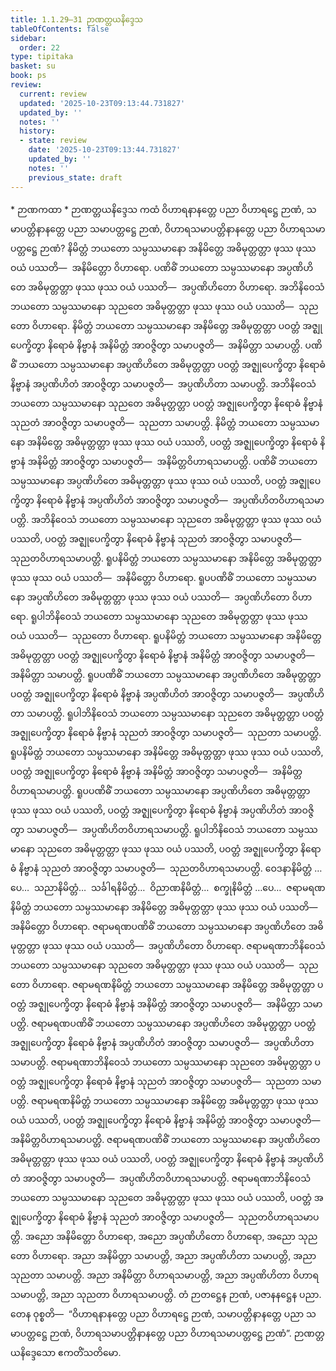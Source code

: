 ```yaml
---
title: 1.1.29–31 ဉာဏတ္တယနိဒ္ဒေသ
tableOfContents: false
sidebar:
  order: 22
type: tipitaka
basket: su
book: ps
review:
  current: review
  updated: '2025-10-23T09:13:44.731827'
  updated_by: ''
  notes: ''
  history:
  - state: review
    date: '2025-10-23T09:13:44.731827'
    updated_by: ''
    notes: ''
    previous_state: draft
---
```



<ReviewStatus review={frontmatter.review} showDetails={true} />

<HypothesisAnnotation frontmatter={frontmatter} />

<DynamicBreadcrumb />

<Paragraph type="center" book="ps">
* ဉာဏကထာ
</Paragraph>

<Paragraph type="center" book="ps">
* ဉာဏတ္တယနိဒ္ဒေသ
</Paragraph>

<Division number="78" book="ps" e="ch" v="26" p="89">

<Paragraph number="541" book="ps">
ကထံ ဝိဟာရနာနတ္တေ ပညာ ဝိဟာရဋ္ဌေ ဉာဏံ, သမာပတ္တိနာနတ္တေ ပညာ သမာပတ္တဋ္ဌေ ဉာဏံ, ဝိဟာရသမာပတ္တိနာနတ္တေ ပညာ ဝိဟာရသမာပတ္တဋ္ဌေ ဉာဏံ? နိမိတ္တံ ဘယတော သမ္ပဿမာနော အနိမိတ္တေ အဓိမုတ္တတ္တာ ဖုဿ ဖုဿ ဝယံ ပဿတိ—  အနိမိတ္တော ဝိဟာရော. ပဏိဓိံ ဘယတော သမ္ပဿမာနော အပ္ပဏိဟိတေ အဓိမုတ္တတ္တာ ဖုဿ ဖုဿ ဝယံ ပဿတိ—  အပ္ပဏိဟိတော ဝိဟာရော. အဘိနိဝေသံ ဘယတော သမ္ပဿမာနော သုညတေ အဓိမုတ္တတ္တာ ဖုဿ ဖုဿ ဝယံ ပဿတိ—  သုညတော ဝိဟာရော.
</Paragraph>

<Paragraph number="542" book="ps">
နိမိတ္တံ ဘယတော သမ္ပဿမာနော အနိမိတ္တေ အဓိမုတ္တတ္တာ ပဝတ္တံ အဇ္ဈုပေက္ခိတွာ နိရောဓံ နိဗ္ဗာနံ အနိမိတ္တံ အာဝဇ္ဇိတွာ သမာပဇ္ဇတိ—  အနိမိတ္တာ သမာပတ္တိ. ပဏိဓိံ ဘယတော သမ္ပဿမာနော အပ္ပဏိဟိတေ အဓိမုတ္တတ္တာ ပဝတ္တံ အဇ္ဈုပေက္ခိတွာ နိရောဓံ နိဗ္ဗာနံ အပ္ပဏိဟိတံ အာဝဇ္ဇိတွာ သမာပဇ္ဇတိ—  အပ္ပဏိဟိတာ သမာပတ္တိ. အဘိနိဝေသံ ဘယတော သမ္ပဿမာနော သုညတေ အဓိမုတ္တတ္တာ ပဝတ္တံ အဇ္ဈုပေက္ခိတွာ နိရောဓံ နိဗ္ဗာနံ သုညတံ အာဝဇ္ဇိတွာ သမာပဇ္ဇတိ—  သုညတာ သမာပတ္တိ.
</Paragraph>

<Paragraph number="543" book="ps">
နိမိတ္တံ ဘယတော သမ္ပဿမာနော အနိမိတ္တေ အဓိမုတ္တတ္တာ ဖုဿ ဖုဿ ဝယံ ပဿတိ, ပဝတ္တံ အဇ္ဈုပေက္ခိတွာ နိရောဓံ နိဗ္ဗာနံ အနိမိတ္တံ အာဝဇ္ဇိတွာ သမာပဇ္ဇတိ—  အနိမိတ္တဝိဟာရသမာပတ္တိ. ပဏိဓိံ ဘယတော သမ္ပဿမာနော အပ္ပဏိဟိတေ အဓိမုတ္တတ္တာ ဖုဿ ဖုဿ ဝယံ ပဿတိ, ပဝတ္တံ အဇ္ဈုပေက္ခိတွာ နိရောဓံ နိဗ္ဗာနံ အပ္ပဏိဟိတံ အာဝဇ္ဇိတွာ သမာပဇ္ဇတိ—  အပ္ပဏိဟိတဝိဟာရသမာပတ္တိ. အဘိနိဝေသံ ဘယတော သမ္ပဿမာနော သုညတေ အဓိမုတ္တတ္တာ ဖုဿ ဖုဿ ဝယံ ပဿတိ, ပဝတ္တံ အဇ္ဈုပေက္ခိတွာ နိရောဓံ နိဗ္ဗာနံ သုညတံ အာဝဇ္ဇိတွာ သမာပဇ္ဇတိ—  သုညတဝိဟာရသမာပတ္တိ.
</Paragraph>

</Division>
<Division number="79" book="ps" e="ch" v="26" p="89">

<Paragraph number="544" book="ps">
ရူပနိမိတ္တံ ဘယတော သမ္ပဿမာနော အနိမိတ္တေ အဓိမုတ္တတ္တာ ဖုဿ ဖုဿ ဝယံ ပဿတိ—  အနိမိတ္တော ဝိဟာရော. ရူပပဏိဓိံ ဘယတော သမ္ပဿမာနော အပ္ပဏိဟိတေ အဓိမုတ္တတ္တာ ဖုဿ ဖုဿ ဝယံ ပဿတိ—  အပ္ပဏိဟိတော ဝိဟာရော. ရူပါဘိနိဝေသံ ဘယတော သမ္ပဿမာနော သုညတေ အဓိမုတ္တတ္တာ ဖုဿ ဖုဿ ဝယံ ပဿတိ—  သုညတော ဝိဟာရော.
</Paragraph>

<Paragraph number="545" book="ps">
ရူပနိမိတ္တံ ဘယတော သမ္ပဿမာနော အနိမိတ္တေ အဓိမုတ္တတ္တာ ပဝတ္တံ အဇ္ဈုပေက္ခိတွာ နိရောဓံ နိဗ္ဗာနံ အနိမိတ္တံ အာဝဇ္ဇိတွာ သမာပဇ္ဇတိ—  အနိမိတ္တာ သမာပတ္တိ. ရူပပဏိဓိံ ဘယတော သမ္ပဿမာနော အပ္ပဏိဟိတေ အဓိမုတ္တတ္တာ ပဝတ္တံ အဇ္ဈုပေက္ခိတွာ နိရောဓံ နိဗ္ဗာနံ အပ္ပဏိဟိတံ အာဝဇ္ဇိတွာ သမာပဇ္ဇတိ—  အပ္ပဏိဟိတာ သမာပတ္တိ. ရူပါဘိနိဝေသံ ဘယတော သမ္ပဿမာနော သုညတေ အဓိမုတ္တတ္တာ ပဝတ္တံ အဇ္ဈုပေက္ခိတွာ နိရောဓံ နိဗ္ဗာနံ သုညတံ အာဝဇ္ဇိတွာ သမာပဇ္ဇတိ—  သုညတာ သမာပတ္တိ.
</Paragraph>

<Paragraph number="546" book="ps">
ရူပနိမိတ္တံ ဘယတော သမ္ပဿမာနော အနိမိတ္တေ အဓိမုတ္တတ္တာ ဖုဿ ဖုဿ ဝယံ ပဿတိ, ပဝတ္တံ အဇ္ဈုပေက္ခိတွာ နိရောဓံ နိဗ္ဗာနံ အနိမိတ္တံ အာဝဇ္ဇိတွာ သမာပဇ္ဇတိ—  အနိမိတ္တဝိဟာရသမာပတ္တိ. ရူပပဏိဓိံ ဘယတော သမ္ပဿမာနော အပ္ပဏိဟိတေ အဓိမုတ္တတ္တာ ဖုဿ ဖုဿ ဝယံ ပဿတိ, ပဝတ္တံ အဇ္ဈုပေက္ခိတွာ နိရောဓံ နိဗ္ဗာနံ အပ္ပဏိဟိတံ အာဝဇ္ဇိတွာ သမာပဇ္ဇတိ—  အပ္ပဏိဟိတဝိဟာရသမာပတ္တိ. ရူပါဘိနိဝေသံ ဘယတော သမ္ပဿမာနော သုညတေ အဓိမုတ္တတ္တာ ဖုဿ ဖုဿ ဝယံ ပဿတိ, ပဝတ္တံ အဇ္ဈုပေက္ခိတွာ နိရောဓံ နိဗ္ဗာနံ သုညတံ အာဝဇ္ဇိတွာ သမာပဇ္ဇတိ—  သုညတဝိဟာရသမာပတ္တိ.
</Paragraph>

<Paragraph number="547" book="ps">
ဝေဒနာနိမိတ္တံ …ပေ…  သညာနိမိတ္တံ…  သင်္ခါရနိမိတ္တံ…  ဝိညာဏနိမိတ္တံ…  စက္ခုနိမိတ္တံ …ပေ…  ဇရာမရဏနိမိတ္တံ ဘယတော သမ္ပဿမာနော အနိမိတ္တေ အဓိမုတ္တတ္တာ ဖုဿ ဖုဿ ဝယံ ပဿတိ—  အနိမိတ္တော ဝိဟာရော. ဇရာမရဏပဏိဓိံ ဘယတော သမ္ပဿမာနော အပ္ပဏိဟိတေ အဓိမုတ္တတ္တာ ဖုဿ ဖုဿ ဝယံ ပဿတိ—  အပ္ပဏိဟိတော ဝိဟာရော. ဇရာမရဏာဘိနိဝေသံ ဘယတော သမ္ပဿမာနော သုညတေ အဓိမုတ္တတ္တာ ဖုဿ ဖုဿ ဝယံ ပဿတိ—  သုညတော ဝိဟာရော.
</Paragraph>

<Paragraph number="548" book="ps">
ဇရာမရဏနိမိတ္တံ ဘယတော သမ္ပဿမာနော အနိမိတ္တေ အဓိမုတ္တတ္တာ ပဝတ္တံ အဇ္ဈုပေက္ခိတွာ နိရောဓံ နိဗ္ဗာနံ အနိမိတ္တံ အာဝဇ္ဇိတွာ သမာပဇ္ဇတိ—  အနိမိတ္တာ သမာပတ္တိ. ဇရာမရဏပဏိဓိံ ဘယတော သမ္ပဿမာနော အပ္ပဏိဟိတေ အဓိမုတ္တတ္တာ ပဝတ္တံ အဇ္ဈုပေက္ခိတွာ နိရောဓံ နိဗ္ဗာနံ အပ္ပဏိဟိတံ အာဝဇ္ဇိတွာ သမာပဇ္ဇတိ—  အပ္ပဏိဟိတာ သမာပတ္တိ. ဇရာမရဏာဘိနိဝေသံ ဘယတော သမ္ပဿမာနော သုညတေ အဓိမုတ္တတ္တာ ပဝတ္တံ အဇ္ဈုပေက္ခိတွာ နိရောဓံ နိဗ္ဗာနံ သုညတံ အာဝဇ္ဇိတွာ သမာပဇ္ဇတိ—  သုညတာ သမာပတ္တိ.
</Paragraph>

<Paragraph number="549" book="ps">
ဇရာမရဏနိမိတ္တံ ဘယတော သမ္ပဿမာနော အနိမိတ္တေ အဓိမုတ္တတ္တာ ဖုဿ ဖုဿ ဝယံ ပဿတိ, ပဝတ္တံ အဇ္ဈုပေက္ခိတွာ နိရောဓံ နိဗ္ဗာနံ အနိမိတ္တံ အာဝဇ္ဇိတွာ သမာပဇ္ဇတိ—  အနိမိတ္တဝိဟာရသမာပတ္တိ. ဇရာမရဏပဏိဓိံ ဘယတော သမ္ပဿမာနော အပ္ပဏိဟိတေ အဓိမုတ္တတ္တာ ဖုဿ ဖုဿ ဝယံ ပဿတိ, ပဝတ္တံ အဇ္ဈုပေက္ခိတွာ နိရောဓံ နိဗ္ဗာနံ အပ္ပဏိဟိတံ အာဝဇ္ဇိတွာ သမာပဇ္ဇတိ—  အပ္ပဏိဟိတဝိဟာရသမာပတ္တိ. ဇရာမရဏာဘိနိဝေသံ ဘယတော သမ္ပဿမာနော သုညတေ အဓိမုတ္တတ္တာ ဖုဿ ဖုဿ ဝယံ ပဿတိ, ပဝတ္တံ အဇ္ဈုပေက္ခိတွာ နိရောဓံ နိဗ္ဗာနံ သုညတံ အာဝဇ္ဇိတွာ သမာပဇ္ဇတိ—  သုညတဝိဟာရသမာပတ္တိ. အညော အနိမိတ္တော ဝိဟာရော, အညော အပ္ပဏိဟိတော ဝိဟာရော, အညော သုညတော ဝိဟာရော. အညာ အနိမိတ္တာ သမာပတ္တိ, အညာ အပ္ပဏိဟိတာ သမာပတ္တိ, အညာ သုညတာ သမာပတ္တိ. အညာ အနိမိတ္တာ ဝိဟာရသမာပတ္တိ, အညာ အပ္ပဏိဟိတာ ဝိဟာရသမာပတ္တိ, အညာ သုညတာ ဝိဟာရသမာပတ္တိ. တံ ဉာတဋ္ဌေန ဉာဏံ, ပဇာနနဋ္ဌေန ပညာ. တေန ဝုစ္စတိ—  “ဝိဟာရနာနတ္တေ ပညာ ဝိဟာရဋ္ဌေ ဉာဏံ, သမာပတ္တိနာနတ္တေ ပညာ သမာပတ္တဋ္ဌေ ဉာဏံ, ဝိဟာရသမာပတ္တိနာနတ္တေ ပညာ ဝိဟာရသမာပတ္တဋ္ဌေ ဉာဏံ”.

</Paragraph>
</Division>

<Paragraph number="550" type="center" book="ps">
ဉာဏတ္တယနိဒ္ဒေသော ဧကတိံသတိမော.
</Paragraph>